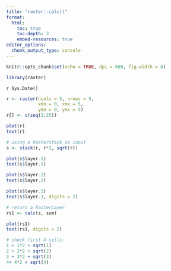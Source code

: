 ```yaml
---
title: "raster::calc()"
format:
  html:
    toc: true
    toc-depth: 3
    embed-resources: true
editor_options: 
  chunk_output_type: console
---
```


```r
knitr::opts_chunk$set(echo = TRUE, dpi = 600, fig.width = 8)

library(raster)

```

`r Sys.Date()`

```r
r <- raster(ncols = 5, nrows = 5,
            xmn = 0, xmx = 5,
            ymn = 0, ymx = 5)
r[] <- c(seq(1:25))

plot(r)
text(r)

# using a RasterStack as input
s <- stack(r, r*2, sqrt(r))

plot(s$layer.1)
text(s$layer.1)

plot(s$layer.2)
text(s$layer.2)

plot(s$layer.3)
text(s$layer.3, digits = 2)

# return a RasterLayer
rs1 <- calc(s, sum)

plot(rs1)
text(rs1, digits = 2)

# check first 4 cells:
1 + 1*2 + sqrt(1)
2 + 2*2 + sqrt(2)
3 + 3*2 + sqrt(3)
4+ 4*2 + sqrt(4)
```

